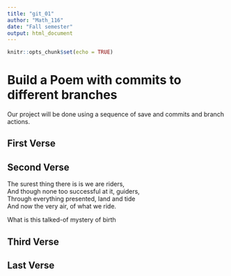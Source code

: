 ---
title: "git_01"
author: "Math_116"
date: "Fall semester"
output: html_document
---

```{r setup, include=FALSE}
knitr::opts_chunk$set(echo = TRUE)
```
# Build a Poem with commits to different branches
Our project will be done using a sequence of save and commits and branch actions.
<!-- Do not modify or change any text in "!--" bracketed areas such as this --- these are instructions to
you, if you change any of this the git program will notice it and compromise your git merging strategy !-->

## First Verse 
<!--Put the first five lines of a poem by Lewis Carrol in this section!-->

## Second Verse
<!--Put the first five lines of a poem by Robert Frost here!-->The surest thing there is is we are riders,  
And though none too successful at it, guiders,  
Through everything presented, land and tide  
And now the very air, of what we ride.  

What is this talked-of mystery of birth

## Third Verse
<!--Put the first two verses of The Walrus and the Carpenter here!-->

## Last Verse
<!--Put a short poem of your choice 8-20 lines,here!-->

